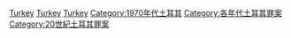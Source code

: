 [[Category:1970年代各国罪案|Turkey]]
[[Category:1970年代亞洲罪案|Turkey]]
[[Category:1970年代欧洲罪案|Turkey]]
[[Category:1970年代土耳其|Category:1970年代土耳其]]
[[Category:各年代土耳其罪案|Category:各年代土耳其罪案]]
[[Category:20世紀土耳其罪案|Category:20世紀土耳其罪案]]